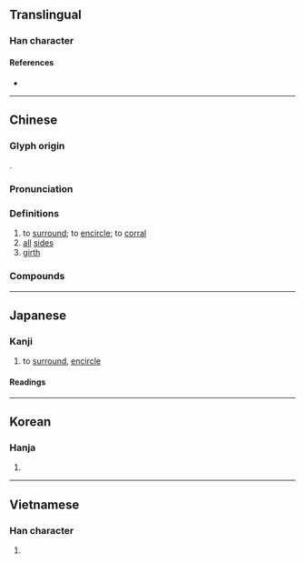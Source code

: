 {{also|围|囲}}
{{character info}}
==Translingual==
{{Han simplified forms|圍|囲|围}}

===Han character===
{{Han char|rn=31|rad=囗|as=09|sn=12|four=60506|canj=WDMQ|ids=⿴囗韋}}

====References====
* {{Han ref|kx=0220.010|dkj=04806|dj=0451.040|hdz=10722.140|uh=570D|ud=22285|bh=B3F2|bd=46066}}

----

==Chinese==
{{zh-forms|s=围|alt=囲}}

===Glyph origin===
{{Han etym}}
{{Han compound|囗|t1=enclosure|韋|ls=psc}}.

===Pronunciation===
{{zh-pron
|m=wéi
|m-s=
|dg=ви1
|c=wai4
|c-t=
|g=
|h=pfs=vì
|j=
|mb=ṳ̌
|md=
|mn=ûi/tw:û
|mn_note=û - common variant
|mn-t=ui5
|w=3hhy
|x=
|mc=y
|oc=y
|cat=v,n
}}

===Definitions===
{{zh-hanzi}}

# to [[surround]]; to [[encircle]]; to [[corral]]
# [[all]] [[side]]s
# [[girth]]

===Compounds===
{{zh-der|三圍|入圍|冒鋒突圍|包圍|十圍五攻|合圍|周圍|四圍|圍住|圍兜|圍剿|圍困|圍坐|圍城|圍城打援|圍場|圍堵|圍子|圍尺|圍屏|圍巾|圍捕|圍攏|圍攻|圍桌|圍棋|圍棋段位|圍標|圍爐|圍牆|圍獵|圍籬|圍網|圍繞|圍脖兒|圍腰|圍裙|圍觀|圍阻體|圍魏救趙|團圍|團團圍住|土圍子|基圍|外圍|帶圍|打圍|打茶圍|拔圍出夫|柏林圍牆|棘圍|殺出重圍|氛圍|潰圍|為人解圍|獵圍|珠圍翠擁|珠圍翠繞|珠繞翠圍|突圍|範圍|翠繞珠圍|胸圍|腰圍|臀圍|茶圍|解圍|車圍|重圍|長圍|雰圍|大圍山|攻圍|壯圍|竹圍|圍村}}

{{zh-cat|Elementary}}

----

==Japanese==
{{ja-kanji forms|囲|圍}}

===Kanji===
{{ja-kanji|grade=9|rs=囗09|shin=囲}}

# to [[surround]], [[encircle]]

====Readings====
{{ja-readings
|goon=え<ゑ
|kanon=い<ゐ
|kun=かこ-む, かこ-い<かこ-ひ, かこ-う<かこ-ふ}}

----

==Korean==

===Hanja===
{{ko-hanja/new|[[둘레]], [[에워쌀]]|위}}

# {{rfdef|ko|sort=囗09}}

----

==Vietnamese==

===Han character===
{{vi-hantu|[[vi]], [[vè]], [[vây]], [[vầy]], [[ví]]|rs=囗09}}

# {{rfdef|vi|sort=囗09}}
